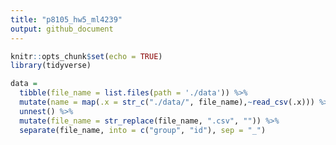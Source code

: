 ```yaml
---
title: "p8105_hw5_ml4239"
output: github_document
---
```


```r
knitr::opts_chunk$set(echo = TRUE)
library(tidyverse)
```

```r
data = 
  tibble(file_name = list.files(path = './data')) %>% 
  mutate(name = map(.x = str_c("./data/", file_name),~read_csv(.x))) %>% 
  unnest() %>% 
  mutate(file_name = str_replace(file_name, ".csv", "")) %>% 
  separate(file_name, into = c("group", "id"), sep = "_") 

```

